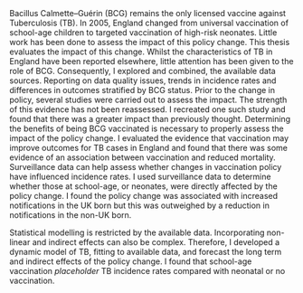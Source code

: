 

Bacillus Calmette–Guérin (BCG) remains the only licensed vaccine against Tuberculosis (TB). In 2005, England changed from universal vaccination of school-age children to targeted vaccination of high-risk neonates. Little work has been done to assess the impact of this policy change. This thesis evaluates the impact of this change.  \par


Whilst the characteristics of TB in England have been reported elsewhere, little attention has been given to the role of BCG. Consequently, I explored and combined, the available data sources. Reporting on data quality issues, trends in incidence rates and differences in outcomes stratified by BCG status. \par

Prior to the change in policy, several studies were carried out to assess the impact. The strength of this evidence has not been reassessed. I recreated one such study and found that there was a greater impact than previously thought.  \par


Determining the benefits of being BCG vaccinated is necessary to properly assess the impact of the policy change. I evaluated the evidence that vaccination may improve outcomes for TB cases in England and found that there was some evidence of an association between vaccination and reduced mortality. \par

Surveillance data can help assess whether changes in vaccination policy have influenced incidence rates. I used surveillance data to determine whether those at school-age, or neonates, were directly affected by the policy change. I found the policy change was associated with increased notifications in the UK born but this was outweighed by a reduction in notifications in the non-UK born. \par

Statistical modelling is restricted by the available data. Incorporating non-linear and indirect effects can also be complex. Therefore, I developed a dynamic model of TB, fitting to available data, and forecast the long term and indirect effects of the policy change. I found that school-age vaccination *placeholder* TB incidence rates compared with neonatal or no vaccination.

